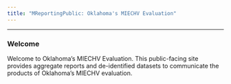 ```yaml
---
title: "MReportingPublic: Oklahoma's MIECHV Evaluation"
---
```


***

### Welcome 

Welcome to Oklahoma's MIECHV Evaluation. This public-facing site provides aggregate reports and de-identified datasets to communicate the products of Oklahoma's MIECHV evaluation.





